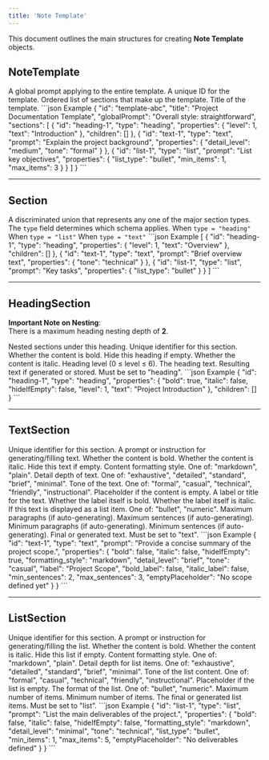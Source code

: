 ```yaml
---
title: 'Note Template'
---
```


This document outlines the main structures for creating **Note Template** objects.

## NoteTemplate

<ResponseField name="NoteTemplate" type="Object">
  <Expandable title="properties">
    <ResponseField name="globalPrompt" type="string">
      A global prompt applying to the entire template.
    </ResponseField>
    <ResponseField name="id" type="string" required>
      A unique ID for the template.
    </ResponseField>
    <ResponseField name="sections" type="Array of Section objects" required>
      Ordered list of sections that make up the template.
    </ResponseField>
    <ResponseField name="title" type="string" required>
      Title of the template.
    </ResponseField>
  </Expandable>
</ResponseField>

<CodeGroup>
```json Example
{
  "id": "template-abc",
  "title": "Project Documentation Template",
  "globalPrompt": "Overall style: straightforward",
  "sections": [
    {
      "id": "heading-1",
      "type": "heading",
      "properties": {
        "level": 1,
        "text": "Introduction"
      },
      "children": []
    },
    {
      "id": "text-1",
      "type": "text",
      "prompt": "Explain the project background",
      "properties": {
        "detail_level": "medium",
        "tone": "formal"
      }
    },
    {
      "id": "list-1",
      "type": "list",
      "prompt": "List key objectives",
      "properties": {
        "list_type": "bullet",
        "min_items": 1,
        "max_items": 3
      }
    }
  ]
}
```
</CodeGroup>

---

## Section

<ResponseField name="Section" type="Discriminated Union">
  A discriminated union that represents any one of the major section types. The <code>type</code> field 
  determines which schema applies.
  
  <Expandable title="possible types">
    <ResponseField name="HeadingSection" type="Object">
      When <code>type = "heading"</code>
    </ResponseField>
    <ResponseField name="ListSection" type="Object">
      When <code>type = "list"</code>
    </ResponseField>
    <ResponseField name="TextSection" type="Object">
      When <code>type = "text"</code>
    </ResponseField>
  </Expandable>
</ResponseField>

<CodeGroup>
```json Example
[
  {
    "id": "heading-1",
    "type": "heading",
    "properties": { "level": 1, "text": "Overview" },
    "children": []
  },
  {
    "id": "text-1",
    "type": "text",
    "prompt": "Brief overview text",
    "properties": { "tone": "technical" }
  },
  {
    "id": "list-1",
    "type": "list",
    "prompt": "Key tasks",
    "properties": { "list_type": "bullet" }
  }
]
```
</CodeGroup>

---

## HeadingSection

**Important Note on Nesting**:  
There is a maximum heading nesting depth of **2**.

<ResponseField name="HeadingSection" type="Object">
  <Expandable title="properties">
    <ResponseField name="children" type="Array of Section objects" required>
      Nested sections under this heading.
    </ResponseField>
    <ResponseField name="id" type="string" required>
      Unique identifier for this section.
    </ResponseField>
    <ResponseField name="properties" type="Object" required>
      <Expandable title="properties">
        <ResponseField name="bold" type="boolean">
          Whether the content is bold.
        </ResponseField>
        <ResponseField name="hideIfEmpty" type="boolean">
          Hide this heading if empty.
        </ResponseField>
        <ResponseField name="italic" type="boolean">
          Whether the content is italic.
        </ResponseField>
        <ResponseField name="level" type="number" required>
          Heading level (0 ≤ level ≤ 6).
        </ResponseField>
        <ResponseField name="text" type="string" required>
          The heading text.
        </ResponseField>
      </Expandable>
    </ResponseField>
    <ResponseField name="result" type="string">
      Resulting text if generated or stored.
    </ResponseField>
    <ResponseField name="type" type="string" required>
      Must be set to "heading".
    </ResponseField>
  </Expandable>
</ResponseField>

<CodeGroup>
```json Example
{
  "id": "heading-1",
  "type": "heading",
  "properties": {
    "bold": true,
    "italic": false,
    "hideIfEmpty": false,
    "level": 1,
    "text": "Project Introduction"
  },
  "children": []
}
```
</CodeGroup>

---

## TextSection

<ResponseField name="TextSection" type="Object">
  <Expandable title="properties">
    <ResponseField name="id" type="string" required>
      Unique identifier for this section.
    </ResponseField>
    <ResponseField name="prompt" type="string" required>
      A prompt or instruction for generating/filling text.
    </ResponseField>
    <ResponseField name="properties" type="Object" required>
      <Expandable title="properties">
        <ResponseField name="bold" type="boolean">
          Whether the content is bold.
        </ResponseField>
        <ResponseField name="italic" type="boolean">
          Whether the content is italic.
        </ResponseField>
        <ResponseField name="hideIfEmpty" type="boolean">
          Hide this text if empty.
        </ResponseField>
        <ResponseField name="formatting_style" type="string" default="markdown">
          Content formatting style. One of: "markdown", "plain".
        </ResponseField>
        <ResponseField name="detail_level" type="string" default="standard">
          Detail depth of text. One of: "exhaustive", "detailed", "standard", "brief", "minimal".
        </ResponseField>
        <ResponseField name="tone" type="string" default="formal">
          Tone of the text. One of: "formal", "casual", "technical", "friendly", "instructional".
        </ResponseField>
        <ResponseField name="emptyPlaceholder" type="string">
          Placeholder if the content is empty.
        </ResponseField>
        <ResponseField name="label" type="string">
          A label or title for the text.
        </ResponseField>
        <ResponseField name="bold_label" type="boolean">
          Whether the label itself is bold.
        </ResponseField>
        <ResponseField name="italic_label" type="boolean">
          Whether the label itself is italic.
        </ResponseField>
        <ResponseField name="list_type" type="string">
          If this text is displayed as a list item. One of: "bullet", "numeric".
        </ResponseField>
        <ResponseField name="max_paragraphs" type="number">
          Maximum paragraphs (if auto-generating).
        </ResponseField>
        <ResponseField name="max_sentences" type="number">
          Maximum sentences (if auto-generating).
        </ResponseField>
        <ResponseField name="min_paragraphs" type="number">
          Minimum paragraphs (if auto-generating).
        </ResponseField>
        <ResponseField name="min_sentences" type="number">
          Minimum sentences (if auto-generating).
        </ResponseField>
      </Expandable>
    </ResponseField>
    <ResponseField name="result" type="string">
      Final or generated text.
    </ResponseField>
    <ResponseField name="type" type="string" required>
      Must be set to "text".
    </ResponseField>
  </Expandable>
</ResponseField>

<CodeGroup>
```json Example
{
  "id": "text-1",
  "type": "text",
  "prompt": "Provide a concise summary of the project scope.",
  "properties": {
    "bold": false,
    "italic": false,
    "hideIfEmpty": true,
    "formatting_style": "markdown",
    "detail_level": "brief",
    "tone": "casual",
    "label": "Project Scope",
    "bold_label": false,
    "italic_label": false,
    "min_sentences": 2,
    "max_sentences": 3,
    "emptyPlaceholder": "No scope defined yet"
  }
}
```
</CodeGroup>

---

## ListSection

<ResponseField name="ListSection" type="Object">
  <Expandable title="properties">
    <ResponseField name="id" type="string" required>
      Unique identifier for this section.
    </ResponseField>
    <ResponseField name="prompt" type="string" required>
      A prompt or instruction for generating/filling the list.
    </ResponseField>
    <ResponseField name="properties" type="Object" required>
      <Expandable title="properties">
        <ResponseField name="bold" type="boolean">
          Whether the content is bold.
        </ResponseField>
        <ResponseField name="italic" type="boolean">
          Whether the content is italic.
        </ResponseField>
        <ResponseField name="hideIfEmpty" type="boolean">
          Hide this list if empty.
        </ResponseField>
        <ResponseField name="formatting_style" type="string" default="markdown">
          Content formatting style. One of: "markdown", "plain".
        </ResponseField>
        <ResponseField name="detail_level" type="string" default="standard">
          Detail depth for list items. One of: "exhaustive", "detailed", "standard", "brief", "minimal".
        </ResponseField>
        <ResponseField name="tone" type="string" default="formal">
          Tone of the list content. One of: "formal", "casual", "technical", "friendly", "instructional".
        </ResponseField>
        <ResponseField name="emptyPlaceholder" type="string">
          Placeholder if the list is empty.
        </ResponseField>
        <ResponseField name="list_type" type="string" required>
          The format of the list. One of: "bullet", "numeric".
        </ResponseField>
        <ResponseField name="max_items" type="number">
          Maximum number of items.
        </ResponseField>
        <ResponseField name="min_items" type="number">
          Minimum number of items.
        </ResponseField>
      </Expandable>
    </ResponseField>
    <ResponseField name="result" type="Array of strings">
      The final or generated list items.
    </ResponseField>
    <ResponseField name="type" type="string" required>
      Must be set to "list".
    </ResponseField>
  </Expandable>
</ResponseField>

<CodeGroup>
```json Example
{
  "id": "list-1",
  "type": "list",
  "prompt": "List the main deliverables of the project.",
  "properties": {
    "bold": false,
    "italic": false,
    "hideIfEmpty": false,
    "formatting_style": "markdown",
    "detail_level": "minimal",
    "tone": "technical",
    "list_type": "bullet",
    "min_items": 1,
    "max_items": 5,
    "emptyPlaceholder": "No deliverables defined"
  }
}
```
</CodeGroup>
